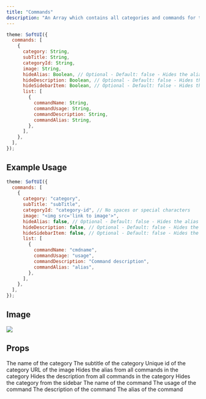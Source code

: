 ```yaml
---
title: "Commands"
description: "An Array which contains all categories and commands for the commands page."
---
```


```js
theme: SoftUI({
  commands: [
    {
      category: String,
      subTitle: String,
      categoryId: String,
      image: String,
      hideAlias: Boolean, // Optional - Default: false - Hides the alias from all commands in the category
      hideDescription: Boolean, // Optional - Default: false - Hides the description from all commands in the category
      hideSidebarItem: Boolean, // Optional - Default: false - Hides the category from the sidebar
      list: [
        {
          commandName: String,
          commandUsage: String,
          commandDescription: String,
          commandAlias: String,
        },
      ],
    },
  ],
});
```

## Example Usage

```js
theme: SoftUI({
  commands: [
    {
      category: "category",
      subTitle: "subTitle",
      categoryId: "category-id", // No spaces or special characters
      image: "<img src='link to image'>",
      hideAlias: false, // Optional - Default: false - Hides the alias from all commands in the category
      hideDescription: false, // Optional - Default: false - Hides the description from all commands in the category
      hideSidebarItem: false, // Optional - Default: false - Hides the category from the sidebar
      list: [
        {
          commandName: "cmdname",
          commandUsage: "usage",
          commandDescription: "Command description",
          commandAlias: "alias",
        },
      ],
    },
  ],
});
```

## Image

<Frame>
    <img src="/images/content/commands.jpg" />
</Frame>

## Props

<ParamField path="category" type="string" required>
  The name of the category
</ParamField>
<ParamField path="subTitle" type="string" required>
  The subtitle of the category
</ParamField>
<ParamField path="categoryId" type="string" required>
  Unique id of the category
</ParamField>
<ParamField path="image" type="string" required>
  URL of the image
</ParamField>
<ParamField path="hideAlias" type="boolean">
  Hides the alias from all commands in the category
</ParamField>
<ParamField path="hideDescription" type="boolean">
  Hides the description from all commands in the category
</ParamField>
<ParamField path="hideSidebarItem" type="boolean">
  Hides the category from the sidebar
</ParamField>

<ResponseField name="list" type="Array" required>
  <Expandable title="properties" defaultOpen>
    <ResponseField name="commandName" type="string" required>
      The name of the command
    </ResponseField>
    <ResponseField name="commandUsage" type="string" required>
      The usage of the command
    </ResponseField>
    <ResponseField name="commandDescription" type="string" required>
      The description of the command
    </ResponseField>
    <ResponseField name="commandAlias" type="string" required>
      The alias of the command
    </ResponseField>
  </Expandable>
</ResponseField>
